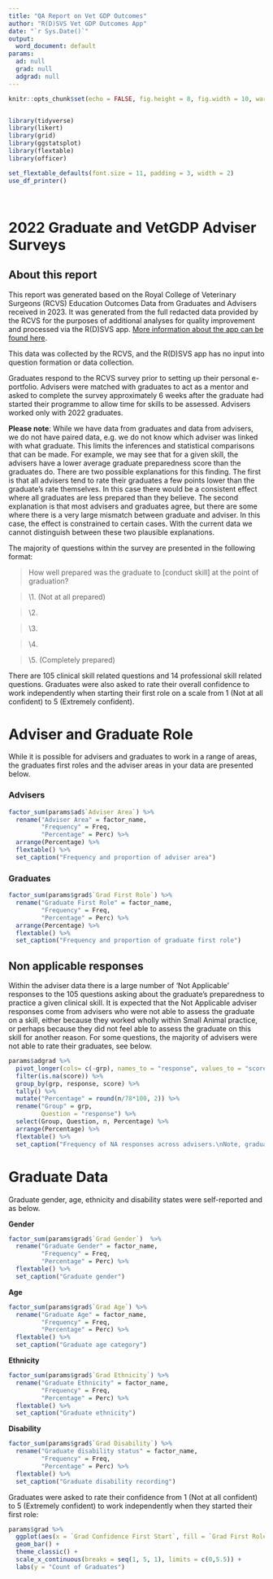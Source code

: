 ```yaml
---
title: "QA Report on Vet GDP Outcomes"
author: "R(D)SVS Vet GDP Outcomes App"
date: "`r Sys.Date()`"
output:
  word_document: default
params:
  ad: null
  grad: null
  adgrad: null
---
```


```r
knitr::opts_chunk$set(echo = FALSE, fig.height = 8, fig.width = 10, warning = FALSE, message = FALSE)


library(tidyverse)
library(likert)
library(grid)
library(ggstatsplot)
library(flextable)
library(officer)

set_flextable_defaults(font.size = 11, padding = 3, width = 2)
use_df_printer()




```


# 2022 Graduate and VetGDP Adviser Surveys
## About this report

This report was generated based on the Royal College of Veterinary Surgeons (RCVS) Education Outcomes Data from Graduates and Advisers received in 2023. It was generated from the full redacted data provided by the RCVS for the purposes of additional analyses for quality improvement and processed via the R(D)SVS app. [More information about the app can be found here](https://github.com/jillymackay/VSC_2023_VetGDP).

This data was collected by the RCVS, and the R(D)SVS app has no input into question formation or data collection. 

Graduates respond to the RCVS survey prior to setting up their personal e-portfolio. Advisers were matched with graduates to act as a mentor and asked to complete the survey  approximately 6 weeks after the graduate had started their programme to allow time for skills to be assessed. Advisers worked only with 2022 graduates. 

**Please note**: While we have data from graduates and data from advisers, we do not have paired data, e.g. we do not know which adviser was linked with what graduate. This limits the inferences and statistical comparisons that can be made. For example, we may see that for a given skill, the advisers have a lower average graduate preparedness score than the graduates do. There are two possible explanations for this finding. The first is that all advisers tend to rate their graduates a few points lower than the graduate's rate themselves. In this case there would be a consistent effect where all graduates are less prepared than they believe. The second explanation is that most advisers and graduates agree, but there are some where there is a very large mismatch between graduate and adviser. In this case, the effect is constrained to certain cases. With the current data we cannot distinguish between these two plausible explanations.


The majority of questions within the survey are presented in the following format: 

> How well prepared was the graduate to [conduct skill] at the point of graduation?

> \1. (Not at all prepared)

> \2.

> \3.

> \4.

> \5. (Completely prepared)



There are 105 clinical skill related questions and 14 professional skill related questions. Graduates were also asked to rate their overall confidence to work independently when starting their first role on a scale from 1 (Not at all confident) to 5 (Extremely confident).


# Adviser and Graduate Role

While it is possible for advisers and graduates to work in a range of areas, the graduates first roles and the adviser areas in your data are presented below. 


### Advisers
```r
factor_sum(params$ad$`Adviser Area`) %>% 
  rename("Adviser Area" = factor_name,
         "Frequency" = Freq,
         "Percentage" = Perc) %>% 
  arrange(Percentage) %>% 
  flextable() %>% 
  set_caption("Frequency and proportion of adviser area")

```

### Graduates
```r
factor_sum(params$grad$`Grad First Role`) %>% 
  rename("Graduate First Role" = factor_name,
         "Frequency" = Freq,
         "Percentage" = Perc) %>%
  arrange(Percentage) %>% 
  flextable() %>% 
  set_caption("Frequency and proportion of graduate first role")

```

## Non applicable responses

Within the adviser data there is a large number of 'Not Applicable' responses to the 105 questions asking about the graduate's preparedness to practice a given clinical skill. It is expected that the Not Applicable adviser responses come from advisers who were not able to assess the graduate on a skill, either because they worked wholly within Small Animal practice, or perhaps because they did not feel able to assess the graduate on this skill for another reason. For some questions, the majority of advisers were not able to rate their graduates, see below.


```r
params$adgrad %>% 
  pivot_longer(cols= c(-grp), names_to = "response", values_to = "score" ) %>% 
  filter(is.na(score)) %>% 
  group_by(grp, response, score) %>% 
  tally() %>%
  mutate("Percentage" = round(n/78*100, 2)) %>% 
  rename("Group" = grp,
         Question = "response") %>% 
  select(Group, Question, n, Percentage) %>% 
  arrange(Percentage) %>% 
  flextable() %>% 
  set_caption("Frequency of NA responses across advisers.\nNote, graduates unlikely to record an 'NA' response for any question")

```



# Graduate Data

Graduate gender, age, ethnicity and disability states were self-reported and as below. 

**Gender**
```r
factor_sum(params$grad$`Grad Gender`)  %>% 
  rename("Graduate Gender" = factor_name,
         "Frequency" = Freq,
         "Percentage" = Perc) %>%
  flextable() %>% 
  set_caption("Graduate gender")
```

**Age**
```r
factor_sum(params$grad$`Grad Age`) %>% 
  rename("Graduate Age" = factor_name,
         "Frequency" = Freq,
         "Percentage" = Perc) %>%
  flextable() %>% 
  set_caption("Graduate age category")

```

**Ethnicity**
```r
factor_sum(params$grad$`Grad Ethnicity`) %>% 
  rename("Graduate Ethnicity" = factor_name,
         "Frequency" = Freq,
         "Percentage" = Perc) %>%
  flextable() %>% 
  set_caption("Graduate ethnicity")
```

**Disability**
```r
factor_sum(params$grad$`Grad Disability`) %>% 
  rename("Graduate disability status" = factor_name,
         "Frequency" = Freq,
         "Percentage" = Perc) %>%
  flextable() %>% 
  set_caption("Graduate disability recording")

```


Graduates were asked to rate their confidence from 1 (Not at all confident) to 5 (Extremely confident) to work independently when they started their first role:

```r
params$grad %>%
  ggplot(aes(x = `Grad Confidence First Start`, fill = `Grad First Role`)) +
  geom_bar() +
  theme_classic() +
  scale_x_continuous(breaks = seq(1, 5, 1), limits = c(0,5.5)) +
  labs(y = "Count of Graduates")

```